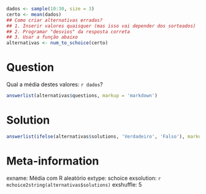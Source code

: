 ```r
dados <- sample(10:30, size = 3)
certo <- mean(dados)
## Como criar alternativas erradas?
## 1. Inserir valores quaisquer (mas isso vai depender dos sorteados)
## 2. Programar "desvios" da resposta correta
## 3. Usar a função abaixo
alternativas <- num_to_schoice(certo)
```


Question
========

Qual a média destes valores: `r dados`?


```r
answerlist(alternativas$questions, markup = 'markdown')
```


Solution
========

```r
answerlist(ifelse(alternativas$solutions, 'Verdadeiro', 'Falso'), markup = 'markdown')
```

Meta-information
================

exname: Média com R aleatório
extype: schoice
exsolution: `r mchoice2string(alternativas$solutions)`
exshuffle: 5
